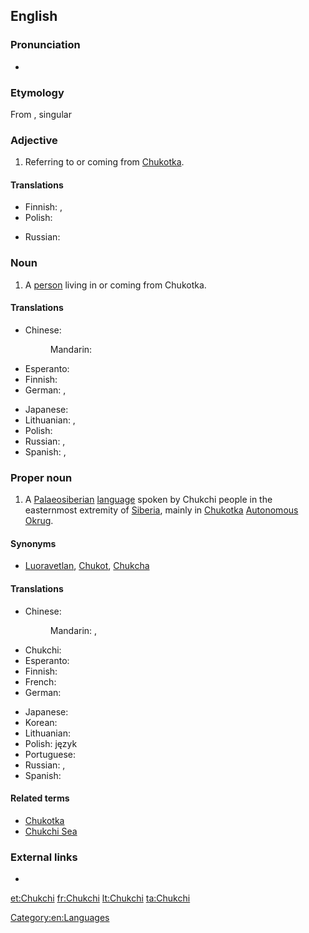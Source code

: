==English==
{{wikipedia}}

===Pronunciation===
* {{IPA|/ˈtʃuktʃiː/|lang=en}}

===Etymology===
From {{etyl|ru|en}} {{m|ru|чу́кчи|}}, singular {{m|ru|чу́кча|}}

===Adjective===
{{en-adj|-}}

# Referring to or coming from [[Chukotka]].

====Translations====
{{trans-top|referring to Chukotka}}
* Finnish: {{t+|fi|tšuktši|alt=tšuktši-}}, {{t+|fi|tšuktši|alt=tšuktšien}}
* Polish: {{t|pl|czukocki|m}}
{{trans-mid}}
* Russian: {{t+|ru|чуко́тский}}
{{trans-bottom}}

===Noun===
{{en-noun|s|Chukchi}}

# {{lb|en|countable}} A [[person]] living in or coming from Chukotka.

====Translations====
{{trans-top|person}}
* Chinese:
*: Mandarin: {{t|cmn|楚科奇人|tr=Chukēqí rén|sc=Hani}}
* Esperanto: {{t|eo|ĉukĉano}}
* Finnish: {{t+|fi|tšuktši}}
* German: {{t+|de|Tschuktsche|m}}, {{t|de|Tschuktschin|f}}
{{trans-mid}}
* Japanese: {{t|ja|チュクチ人|tr=Chukuchi-jin}}
* Lithuanian: {{t|lt|čiukčis|m}}, {{t|lt|čiukčė|f}}
* Polish: {{t|pl|Czukcza|m}}
* Russian: {{t+|ru|чу́кча|m|f}}, {{t+|ru|чу́кчи|p}}
* Spanish: {{t|es|chucoto|m}}, {{t|es|chucota|f}}
{{trans-bottom}}

===Proper noun===
{{en-proper noun}}

# {{lb|en|uncountable}} A [[Palaeosiberian]] [[language]] spoken by Chukchi people in the easternmost extremity of [[Siberia]], mainly in [[Chukotka]] [[autonomous|Autonomous]] [[okrug|Okrug]].

====Synonyms====
* [[Luoravetlan]], [[Chukot]], [[Chukcha]]

====Translations====
{{trans-top|language}}
* Chinese:
*: Mandarin: {{t|cmn|楚科奇語|sc=Hani}}, {{t|cmn|楚科奇语|tr=Chukēqí yǔ|sc=Hani}}
* Chukchi: {{t|ckt|ԓыгъоравэтԓьэн йиԓыйиԓ|tr=lyg"oravetl'an jiljil}}
* Esperanto: {{t|eo|ĉukĉa}}
* Finnish: {{t+|fi|tšuktši}}
* French: {{t+|fr|tchouktche|m}}
* German: {{t+|de|Tschuktschisch|n}}
{{trans-mid}}
* Japanese: {{t|ja|チュクチ語|tr=Chukuchi-go}}
* Korean: {{t|ko|축치어|tr=Chukchi-eo|sc=Hang}}
* Lithuanian: {{t+|lt|čiukčių kalba}}
* Polish: język {{t|pl|czukocki|m}}
* Portuguese: {{t|pt|chukchi|m}}
* Russian: {{t+|ru|чуко́тский язы́к|m}}, {{t+|ru|чуко́тский|m}}
* Spanish: {{t|es|chucoto|m}}
{{trans-bottom}}

====Related terms====
* [[Chukotka]]
* [[Chukchi Sea]]

===External links===
* {{ethnologue|code=ckt}}

[[Category:en:Languages]]

[[et:Chukchi]]
[[fr:Chukchi]]
[[lt:Chukchi]]
[[ta:Chukchi]]